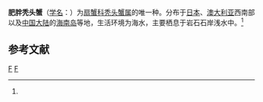 {{Speciesbox
| taxon = Calvactaea tumida
| parent authority = (Ward, 1933)
| binomial_authority = (Ward, 1933)<ref name='id11864'>{{cite web| url =http://www.bioinfo.cn/db05/BjdwSpecies.php?action=view&id=11864| title =肥胖秃头蟹| work =《中国动物物种编目数据库》| publisher =中国科学院微生物研究所| author =中国科学院动物研究所| accessdate =2009-04-28| deadurl =yes| archiveurl =https://web.archive.org/web/20160305050115/http://www.bioinfo.cn/db05/BjdwSpecies.php?action=view&id=11864| archivedate =2016-03-05}}</ref>
}}

'''肥胖秃头蟹'''（[[学名|学名]]：{{lang|la|''Calvactaea tumida''}}）为[[扇蟹科|扇蟹科]][[秃头蟹属|秃头蟹属]]的唯一种。分布于[[日本|日本]]、[[澳大利亚|澳大利亚]]西南部以及[[中国大陆|中国大陆]]的[[海南岛|海南岛]]等地，生活环境为海水，主要栖息于岩石石岸浅水中。<ref name='id11864'/>

== 参考文献 ==
{{reflist}}

{{螃蟹小作品}}

{{taxonbar}}
[[Category:_1933年描述的动物|F]]
[[Category:秃头蟹属|F]]